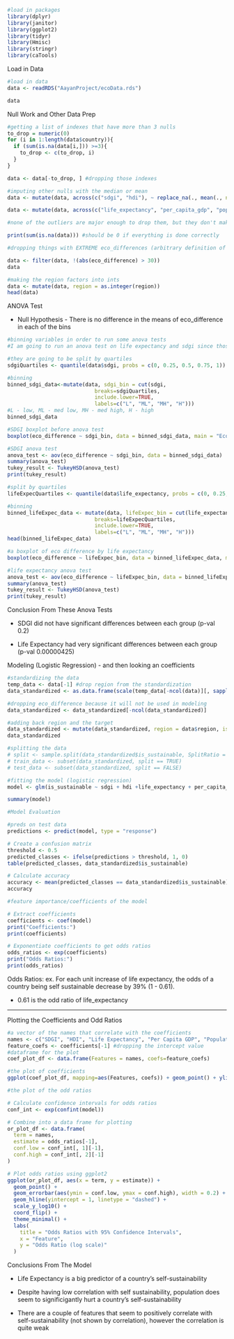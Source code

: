 ```r
#load in packages
library(dplyr)
library(janitor)
library(ggplot2)
library(tidyr)
library(Hmisc)
library(stringr)
library(caTools)
```

Load in Data

```r
#load in data
data <- readRDS("AayanProject/ecoData.rds")

data
```

Null Work and Other Data Prep

```r
#getting a list of indexes that have more than 3 nulls
to_drop = numeric(0)
for (i in 1:length(data$country)){
  if (sum(is.na(data[i,])) >=3){
    to_drop <- c(to_drop, i)
  }
}

data <- data[-to_drop, ] #dropping those indexes
```

```r
#imputing other nulls with the median or mean
data <- mutate(data, across(c("sdgi", "hdi"), ~ replace_na(., mean(., na.rm = TRUE)))) #mean for these because there aren't major outliers

data <- mutate(data, across(c("life_expectancy", "per_capita_gdp", "population_millions"), ~ replace_na(., median(., na.rm = TRUE)))) #life expec is an int so mean doesn't make sense; the other two have some major outliers which skew the mean

#none of the outliers are major enough to drop them, but they don't make sense for the mean

print(sum(is.na(data))) #should be 0 if everything is done correctly
```

```r
#dropping things with EXTREME eco_differences (arbitrary definition of extreme)

data <- filter(data, !(abs(eco_difference) > 30))
data
```

```r
#making the region factors into ints
data <- mutate(data, region = as.integer(region))
head(data)
```

ANOVA Test

-   Null Hypothesis - There is no difference in the means of eco_difference in each of the bins

```r
#binning variables in order to run some anova tests
#I am going to run an anova test on life expectancy and sdgi since those had higher correlation with eco_difference

#they are going to be split by quartiles
sdgiQuartiles <- quantile(data$sdgi, probs = c(0, 0.25, 0.5, 0.75, 1))

#binning
binned_sdgi_data<-mutate(data, sdgi_bin = cut(sdgi,
                            breaks=sdgiQuartiles,
                            include.lower=TRUE,
                            labels=c("L", "ML", "MH", "H")))
#L - low, ML - med low, MH - med high, H - high
binned_sdgi_data
```

```r
#SDGI boxplot before anova test
boxplot(eco_difference ~ sdgi_bin, data = binned_sdgi_data, main = "Eco Difference by SDGI", xlab="SDGI", ylab="Eco Difference")
```

```r
#SDGI anova test
anova_test <- aov(eco_difference ~ sdgi_bin, data = binned_sdgi_data)
summary(anova_test)
tukey_result <- TukeyHSD(anova_test)
print(tukey_result)
```

```r
#split by quartiles
lifeExpecQuartiles <- quantile(data$life_expectancy, probs = c(0, 0.25, 0.5, 0.75, 1))

#binning
binned_lifeExpec_data <- mutate(data, lifeExpec_bin = cut(life_expectancy,
                            breaks=lifeExpecQuartiles,
                            include.lower=TRUE,
                            labels=c("L", "ML", "MH", "H")))
head(binned_lifeExpec_data)
```

```r
#a boxplot of eco difference by life expectancy
boxplot(eco_difference ~ lifeExpec_bin, data = binned_lifeExpec_data, main = "Eco Difference by Life Expectancy", xlab="Life Expectancy", ylab="Eco Difference")
```

```r
#life expectancy anova test
anova_test <- aov(eco_difference ~ lifeExpec_bin, data = binned_lifeExpec_data)
summary(anova_test)
tukey_result <- TukeyHSD(anova_test)
print(tukey_result)
```

Conclusion From These Anova Tests

-   SDGI did not have significant differences between each group (p-val 0.2)

-   Life Expectancy had very significant differences between each group (p-val 0.00000425)

Modeling (Logistic Regression) - and then looking an coefficients

```r
#standardizing the data
temp_data <- data[-1] #drop region from the standardization
data_standardized <- as.data.frame(scale(temp_data[-ncol(data)][, sapply(data, is.numeric)])) #standardize everything but the target

#dropping eco_difference because it will not be used in modeling
data_standardized <- data_standardized[-ncol(data_standardized)]

#adding back region and the target
data_standardized <- mutate(data_standardized, region = data$region, is_sustainable = data$is_sustainable)
data_standardized
```

```r
#splitting the data
# split <- sample.split(data_standardized$is_sustainable, SplitRatio = 0.8)
# train_data <- subset(data_standardized, split == TRUE)
# test_data <- subset(data_standardized, split == FALSE)
```

```r
#fitting the model (logistic regression)
model <- glm(is_sustainable ~ sdgi + hdi +life_expectancy + per_capita_gdp + population_millions, data = data_standardized, family=binomial)
```

```r
summary(model)
```

```r
#Model Evaluation

#preds on test data
predictions <- predict(model, type = "response")

# Create a confusion matrix
threshold <- 0.5
predicted_classes <- ifelse(predictions > threshold, 1, 0)
table(predicted_classes, data_standardized$is_sustainable)

# Calculate accuracy
accuracy <- mean(predicted_classes == data_standardized$is_sustainable)
accuracy
```

```r
#feature importance/coefficients of the model

# Extract coefficients
coefficients <- coef(model)
print("Coefficients:")
print(coefficients)

# Exponentiate coefficients to get odds ratios
odds_ratios <- exp(coefficients)
print("Odds Ratios:")
print(odds_ratios)
```

Odds Ratios: ex. For each unit increase of life expectancy, the odds of a country being self sustainable decrease by 39% (1 - 0.61).

-   0.61 is the odd ratio of life_expectancy

------------------------------------------------------------------------

Plotting the Coefficients and Odd Ratios

```r
#a vector of the names that correlate with the coefficients
names <- c("SDGI", "HDI", "Life Expectancy", "Per Capita GDP", "Population Millions")
feature_coefs <- coefficients[-1] #dropping the intercept value
#dataframe for the plot
coef_plot_df <- data.frame(Features = names, coefs=feature_coefs)

#the plot of coefficients
ggplot(coef_plot_df, mapping=aes(Features, coefs)) + geom_point() + ylim(-1,1) + geom_hline(yintercept=0, linetype="dashed") + labs(title="The Coefficients of the Features in the Logistic Regression Model", x="Features", y="Coefficients")
```

```r
#the plot of the odd ratios

# Calculate confidence intervals for odds ratios
conf_int <- exp(confint(model))

# Combine into a data frame for plotting
or_plot_df <- data.frame(
  term = names,
  estimate = odds_ratios[-1],
  conf.low = conf_int[, 1][-1],
  conf.high = conf_int[, 2][-1]
)

# Plot odds ratios using ggplot2
ggplot(or_plot_df, aes(x = term, y = estimate)) +
  geom_point() +
  geom_errorbar(aes(ymin = conf.low, ymax = conf.high), width = 0.2) +
  geom_hline(yintercept = 1, linetype = "dashed") +
  scale_y_log10() +
  coord_flip() +
  theme_minimal() +
  labs(
    title = "Odds Ratios with 95% Confidence Intervals",
    x = "Feature",
    y = "Odds Ratio (log scale)"
  )
```

Conclusions From The Model

-   Life Expectancy is a big predictor of a country's self-sustainability

-   Despite having low correlation with self sustainability, population does seem to significigantly hurt a country's self-sustainability

-   There are a couple of features that seem to positively correlate with self-sustainability (not shown by correlation), however the correlation is quite weak
